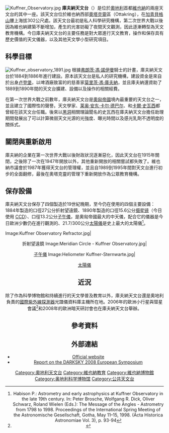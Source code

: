 [[Image:Kuffner_Observatory.jpg|thumb]]
'''庫夫納天文台'''（{{lang-de|'''Kuffner Sternwarte'''}}）是位於[[奧地利|奧地利]]首都[[維也納|維也納]]的兩座天文台的其中一座。該天文台位於維也納西部[[奧塔克靈|奧塔克靈]]區（Ottakring），在[[加青貝格山|加青貝格山]]腰上海拔302公尺處。該天文台最初是私人科學研究機構，第二次世界大戰以後因為維也納建築不斷增加，產生的光害妨礙了夜間天文觀測，因此逐漸轉型為天文教育機構。今日庫夫納天文台的主要任務是對大眾進行天文教育，操作和保存具有歷史價值的天文儀器，以及其他天文學小型研究項目。

==科學目標==
[[Image:Kuffner_observatory_1891.jpg|thumb]]
根據[[弗朗茨·馮·諾伊曼|弗朗茨·馮·諾伊曼]]騎士的計畫，庫夫納天文台於1884到1886年進行建設。原本該天文台是私人的研究機構，建設資金是來自於出身[[布熱茨拉夫|卢登堡]]，以啤酒廠致富的的慈善家[[莫里茨·馮·庫夫納|莫里茨·馮·庫夫納]]，並且庫夫納還資助了1889到1890年間的天文台擴建、設備以及操作的相關經費。

在第一次世界大戰之前數年，庫夫納天文台是[[奧匈帝國|奧匈帝國]]境內最重要的天文台之一，並且建立了國際性的聲譽。天文學家{{link-en|卡爾·威廉·維爾茨|Carl Wilhelm Wirtz}}、[[莱奥·安东·卡尔·德巴尔|莱奥·安东·卡尔·德巴尔]]、{{link-en|塞繆爾·奧本海姆|Samuel Oppenheim}}和[[卡爾·史瓦西|卡爾·史瓦西]]都曾經在該天文台任職。後來以[[黑洞|黑洞]]相關理論聞名的史瓦西在庫夫納天文台擔任助理期間發展出了可以計算微弱天文光源的光強度、曝光時間以及感光乳劑不透明度的關係式。

==關閉與重新啟用==
庫夫納的企業在第一次世界大戰以後財政狀況逐漸惡化，因此天文台在1915年關閉，之後除了一次在1947年開放以外，其他重新開放的相關嘗試都失敗了。維也納市議會於1987年獲得天文台的管理權，並且自1989到1995年間對天文台進行初步的全面翻修，最後在奧塔克靈{{link-en|民眾高等學校|Folk high school}}的管理下重新開放作為公眾教育機構。

==保存設備==
庫夫納天文台保存了四個製造於19世紀晚期，至今仍在使用的四個主要設備：1884年製造的口徑27公分折射望遠鏡、1890年製造的口徑15.6公分[[摄星镜|摄星镜]]（今日使用 [[感光耦合元件|CCD]]）、口徑13.2公分[[子午儀|子午儀]]，是奧匈帝國最大的中天儀，配合它的{{link-en|垂直圓|Vertical circle}}儀器是今日歐洲少數仍在進行觀測的、21.7/300公分[[太陽儀|太陽儀]]是史上最大的太陽儀<ref>Habison P.: Astrometry and early astrophysics at Kuffner Observatory in the late 19th century. In: Peter Brosche, Wolfgang R. Dick, Oliver Schwarz, Roland Wielen (Eds.): The Message of the Angles - Astrometry from 1798 to 1998. Proceedings of the International Spring Meeting of the Astronomische Gesellschaft, Gotha, May 11–15, 1998. (Acta Historica Astronomiae Vol. 3), p. 93-94</ref>。
<gallery>
Image:Kuffner Observatory Refractor.jpg|<center>折射望遠鏡
Image:Meridian Circle - Kuffner Observatory.jpg|<center>[[子午儀|子午儀]]
Image:Heliometer Kuffner-Sternwarte.jpg|<center>[[太陽儀|太陽儀]]
</gallery>

==近況==
除了作為科學博物館和持續進行的天文學普及教育以外，庫夫納天文台還是奧地利負責的[[國際紫外線探測器|國際紫外線探測器]]光譜儀資料庫主機所在地。2006年的歐洲小行星與彗星會議<ref>{{Cite web |url=http://www.astrometrica.at/MACE/ |title=MACE 2006 website |access-date=2013-06-19 |archive-date=2016-03-03 |archive-url=https://web.archive.org/web/20160303235513/http://www.astrometrica.at/MACE/ }}</ref>和2008年{{link-en|黑暗天空運動|Dark-sky movement}}的歐洲暗天研討會也在庫夫納天文台舉辦。

==參考資料==
{{reflist}}

== 外部連結 ==
{{Commons|Kuffner Observatory}}
* [http://kuffner-sternwarte.at Official website] {{Wayback|url=http://kuffner-sternwarte.at/ |date=20060830143351 }} {{de icon}}
* [http://www.astronomy2009.org/static/archives/documents/pdf/documents_ds09eursymp.pdf Report on the DARKSKY 2008 European Symposium] {{Wayback|url=http://www.astronomy2009.org/static/archives/documents/pdf/documents_ds09eursymp.pdf |date=20191110031416 }}

{{coord|48|12|45|N|16|17|28|E|type:landmark|display=title}}

[[Category:奧地利天文台|Category:奧地利天文台]]
[[Category:維也納教育|Category:維也納教育]]
[[Category:維也納博物館|Category:維也納博物館]]
[[Category:奥地利科学博物馆|Category:奥地利科学博物馆]]
[[Category:公共天文台|Category:公共天文台]]